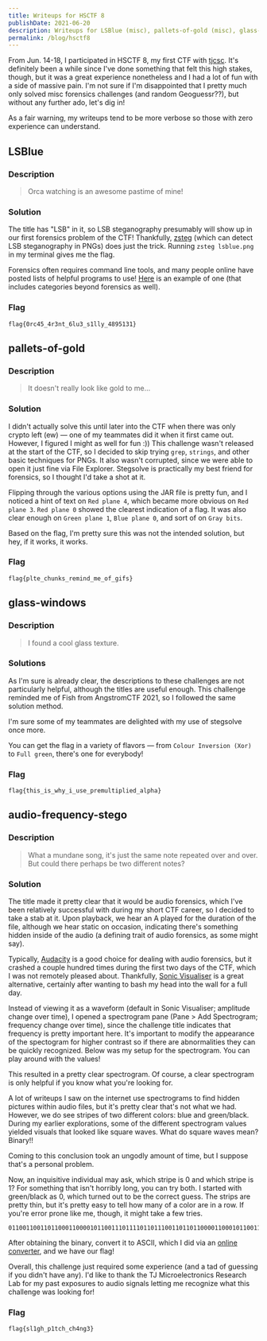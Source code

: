 ```yaml
---
title: Writeups for HSCTF 8
publishDate: 2021-06-20
description: Writeups for LSBlue (misc), pallets-of-gold (misc), glass-windows (misc), audio-frequency-stego (misc).
permalink: /blog/hsctf8
---
```



From Jun. 14-18, I participated in HSCTF 8, my first CTF with [tjcsc](https://ctftime.org/team/53812). It's definitely been a while since I've done something that felt this high stakes, though, but it was a great experience nonetheless and I had a lot of fun with a side of massive pain. I'm not sure if I'm disappointed that I pretty much only solved misc forensics challenges (and random Geoguessr??), but without any further ado, let's dig in!

As a fair warning, my writeups tend to be more verbose so those with zero experience can understand.

## LSBlue

### Description

> Orca watching is an awesome pastime of mine!

### Solution

The title has "LSB" in it, so LSB steganography presumably will show up in our first forensics problem of the CTF! Thankfully, [zsteg](https://github.com/zed-0xff/zsteg) (which can detect LSB steganography in PNGs) does just the trick. Running `zsteg lsblue.png` in my terminal gives me the flag.

Forensics often requires command line tools, and many people online have posted lists of helpful programs to use! [Here](https://github.com/apsdehal/awesome-ctf/blob/master/README.md) is an example of one (that includes categories beyond forensics as well).

### Flag

```
flag{0rc45_4r3nt_6lu3_s1lly_4895131}
```

## pallets-of-gold

### Description

> It doesn't really look like gold to me...

### Solution

I didn't actually solve this until later into the CTF when there was only crypto left (ew) &mdash; one of my teammates did it when it first came out. However, I figured I might as well for fun :)) This challenge wasn't released at the start of the CTF, so I decided to skip trying `grep`, `strings`, and other basic techniques for PNGs. It also wasn't corrupted, since we were able to open it just fine via File Explorer. Stegsolve is practically my best friend for forensics, so I thought I'd take a shot at it.

Flipping through the various options using the JAR file is pretty fun, and I noticed a hint of text on `Red plane 4`, which became more obvious on `Red plane 3`. `Red plane 0` showed the clearest indication of a flag. It was also clear enough on `Green plane 1`, `Blue plane 0`, and sort of on `Gray bits`.

Based on the flag, I'm pretty sure this was not the intended solution, but hey, if it works, it works.

<BlogImage src={pallets} alt="Red plane 0 served my purpose!" />

### Flag

```
flag{plte_chunks_remind_me_of_gifs}
```

## glass-windows

### Description

> I found a cool glass texture.

### Solutions

As I'm sure is already clear, the descriptions to these challenges are not particularly helpful, although the titles are useful enough. This challenge reminded me of Fish from AngstromCTF 2021, so I followed the same solution method.

I'm sure some of my teammates are delighted with my use of stegsolve once more.

You can get the flag in a variety of flavors &mdash; from `Colour Inversion (Xor)` to `Full green`, there's one for everybody!

<BlogImage src={glass} alt="Colour Inversion (Xor) was pretty clean" />

### Flag

```
flag{this_is_why_i_use_premultiplied_alpha}
```

## audio-frequency-stego

### Description

> What a mundane song, it's just the same note repeated over and over. But could there perhaps be two different notes?

### Solution

The title made it pretty clear that it would be audio forensics, which I've been relatively successful with during my short CTF career, so I decided to take a stab at it. Upon playback, we hear an A played for the duration of the file, although we hear static on occasion, indicating there's something hidden inside of the audio (a defining trait of audio forensics, as some might say).

Typically, [Audacity](https://www.audacityteam.org/) is a good choice for dealing with audio forensics, but it crashed a couple hundred times during the first two days of the CTF, which I was not remotely pleased about. Thankfully, [Sonic Visualiser](https://www.sonicvisualiser.org/) is a great alternative, certainly after wanting to bash my head into the wall for a full day.

Instead of viewing it as a waveform (default in Sonic Visualiser; amplitude change over time), I opened a spectrogram pane (Pane > Add Spectrogram; frequency change over time), since the challenge title indicates that frequency is pretty important here. It's important to modify the appearance of the spectogram for higher contrast so if there are abnormalities they can be quickly recognized. Below was my setup for the spectrogram. You can play around with the values!

<BlogImage src={spectrogramsetup} alt="spectrogram setup" />

This resulted in a pretty clear spectrogram. Of course, a clear spectrogram is only helpful if you know what you're looking for.

<BlogImage src={spectrogram} alt="spectrogram" />

A lot of writeups I saw on the internet use spectrograms to find hidden pictures within audio files, but it's pretty clear that's not what we had. However, we do see stripes of two different colors: blue and green/black. During my earlier explorations, some of the different spectrogram values yielded visuals that looked like square waves. What do square waves mean? Binary!!

Coming to this conclusion took an ungodly amount of time, but I suppose that's a personal problem.

Now, an inquisitive individual may ask, which stripe is 0 and which stripe is 1? For something that isn't horribly long, you can try both. I started with green/black as 0, which turned out to be the correct guess. The strips are pretty thin, but it's pretty easy to tell how many of a color are in a row. If you're error prone like me, though, it might take a few tries.

```
011001100110110001100001011001110111101101110011011011000011000101100111011010000101111101110000001100010111010001100011011010000101111101100011011010000011010001101110011001110011001101111101
```

After obtaining the binary, convert it to ASCII, which I did via an [online converter](https://www.rapidtables.com/convert/number/ascii-hex-bin-dec-converter.html), and we have our flag!

Overall, this challenge just required some experience (and a tad of guessing if you didn't have any). I'd like to thank the TJ Microelectronics Research Lab for my past exposures to audio signals letting me recognize what this challenge was looking for!

### Flag

```
flag{sl1gh_p1tch_ch4ng3}
```
